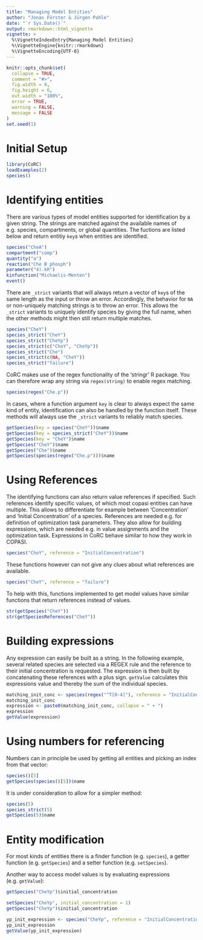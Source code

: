 ```yaml
---
title: "Managing Model Entities"
author: "Jonas Förster & Jürgen Pahle"
date: "`r Sys.Date()`"
output: rmarkdown::html_vignette
vignette: >
  %\VignetteIndexEntry{Managing Model Entities}
  %\VignetteEngine{knitr::rmarkdown}
  %\VignetteEncoding{UTF-8}
---
```


```r
knitr::opts_chunk$set(
  collapse = TRUE,
  comment = "#>",
  fig.width = 8,
  fig.height = 6,
  out.width = "100%",
  error = TRUE,
  warning = FALSE,
  message = FALSE
)
set.seed(1)
```

# Initial Setup

```r
library(CoRC)
loadExamples(2)
species()
```

# Identifying entities

There are various types of model entities supported for identification by a given string.
The strings are matched against the available names of e.g. species, compartments, or global quantities.
The fuctions are listed below and return entitiy `key`s when entities are identified.

```r
species("CheA")
compartment("comp")
quantity("a")
reaction("Che B phosph")
parameter("4).kR")
kinfunction("Michaelis-Menten")
event()
```

There are `_strict` variants that will always return a vector of `key`s of the same length as the input or throw an error.
Accordingly, the behavior for `NA` or non-uniquely matching strings is to throw an error.
This allows the `_strict` variants to uniquely identify species by giving the full name, when the other methods might then still return multiple matches.

```r
species("CheY")
species_strict("CheY")
species_strict("CheYp")
species_strict(c("CheY", "CheYp"))
species_strict("Che")
species_strict(c(NA, "CheY"))
species_strict("failure")
```

CoRC makes use of the regex functionality of the 'stringr' R package.
You can therefore wrap any string via `regex(string)` to enable regex matching.

```r
species(regex("Che.p"))
```

In cases, where a function argument `key` is clear to always expect the same kind of entity, identification can also be handled by the function itself.
These methods will always use the `_strict` variants to reliably match species.

```r
getSpecies(key = species("CheY"))$name
getSpecies(key = species_strict("CheY"))$name
getSpecies(key = "CheY")$name
getSpecies("CheY")$name
getSpecies("Che")$name
getSpecies(species(regex("Che.p")))$name
```

# Using References

The identifying functions can also return value references if specified.
Such references identify specific values, of which most copasi entities can have multiple.
This allows to differentiate for example between 'Concentration' and 'Initial Concentration' of a species.
References are needed e.g. for definition of optimization task parameters.
They also allow for building expressions, which are needed e.g. in value assignments and the optimization task.
Expressions in CoRC behave similar to how they work in COPASI.

```r
species("CheY", reference = "InitialConcentration")
```

These functions however can not give any clues about what references are available.

```r
species("CheY", reference = "failure")
```

To help with this, functions implemented to get model values have similar functions that return references instead of values.

```r
str(getSpecies("CheY"))
str(getSpeciesReferences("CheY"))
```

# Building expressions

Any expression can easily be built as a string.
In the following example, several related species are selected via a REGEX rule and the reference to their initial concentration is requested.
The expression is then built by concatenating these references with a plus sign.
`getValue` calculates this expressions value and thereby the sum of the individual species.

```r
matching_init_conc <- species(regex("^T[0-4]"), reference = "InitialConcentration")
matching_init_conc
expression <- paste0(matching_init_conc, collapse = " + ")
expression
getValue(expression)
```

# Using numbers for referencing

Numbers can in principle be used by getting all entities and picking an index from that vector:

```r
species()[5]
getSpecies(species()[5])$name
```

It is under consideration to allow for a simpler method:

```r
species(5)
species_strict(5)
getSpecies(5)$name
```

# Entity modification

For most kinds of entities there is a finder function (e.g. `species`), a getter function (e.g. `getSpecies`) and a setter function (e.g. `setSpecies`).

Another way to access model values is by evaluating expressions (e.g. `getValue`):

```r
getSpecies("CheYp")$initial_concentration

setSpecies("CheYp", initial_concentration = 1)
getSpecies("CheYp")$initial_concentration

yp_init_expression <- species("CheYp", reference = "InitialConcentration")
yp_init_expression
getValue(yp_init_expression)
```
